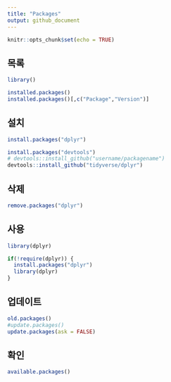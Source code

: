 ```yaml
---
title: "Packages"
output: github_document
---
```


```r
knitr::opts_chunk$set(echo = TRUE)
```
## 목록

```r
library()

installed.packages()
installed.packages()[,c("Package","Version")]
```

## 설치

```r
install.packages("dplyr")
```

```r
install.packages("devtools")
# devtools::install_github("username/packagename")
devtools::install_github("tidyverse/dplyr")
```

## 삭제

```r
remove.packages("dplyr")
```

## 사용
```r
library(dplyr)
```


```r
if(!require(dplyr)) {
  install.packages("dplyr")
  library(dplyr)
}
```

## 업데이트

```r
old.packages()
#update.packages()
update.packages(ask = FALSE)
```

## 확인

```r
available.packages()
```

